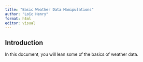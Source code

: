 ```yaml
---
title: "Basic Weather Data Manipulations"
author: "Loïc Henry"
format: html
editor: visual
---
```


## Introduction

In this document, you will lean some of the basics of weather data.
